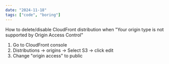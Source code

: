 ```yaml
---
date: "2024-11-18"
tags: ["code", "boring"]
---
```


How to delete/disable CloudFront distribution when "Your origin type is not supported by Origin Access Control"
1. Go to CloudFront console
2. Distributions -> origins -> Select S3 -> click edit
3. Change "origin access" to public